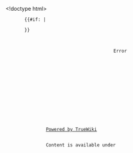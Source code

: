 <!doctype html>
<html lang="en">
    <head>
        <meta charset="utf-8" />
        <meta name="robots" content="noindex" />
        {{#if: {{{favicon|}}}|
        <link rel="icon" href="{{{favicon}}}" type="image/icon" />
        }}
        {{{css}}}
        <title>{{{project_name}}} | Error</title>
    </head>
    <body>
        <header>
            <div id="pagename">
                Error
            </div>
            {{{html_header}}}
        </header>
        <nav>
            <ul id="navigation-bar">
                {{breadcrumbs}}
            </ul>
            <ul id="navigation-bar" class="right">
            </ul>
        </nav>
        <main>
            {{content}}

            {{{javascript}}}
        </main>
        <footer>
            <div id="content-bottom-links">
                {{{html_footer}}}
                <a href="https://github.com/TrueBrain/TrueWiki">Powered by TrueWiki</a>
            </div>
            <div id="content-bottom-copyright">
                Content is available under <a href="/License">{{{license}}}</a>
            </div>
        </footer>
    </body>
</html>
